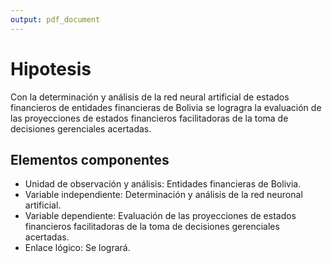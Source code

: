 ```yaml
---
output: pdf_document
---
```


# Hipotesis

Con la determinación y análisis de la red neural artificial de estados financieros de entidades financieras de Bolivia se logragra la evaluación de las proyecciones de estados financieros facilitadoras de la toma de decisiones gerenciales acertadas.

## Elementos componentes

- Unidad de observación y análisis: Entidades financieras de Bolivia.
- Variable independiente: Determinación y análisis de la red neuronal artificial.
- Variable dependiente: Evaluación de las proyecciones de estados financieros facilitadoras de la toma de decisiones gerenciales acertadas.
- Enlace lógico: Se logrará.
